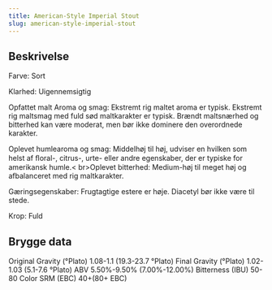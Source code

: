 ```yaml
---
title: American-Style Imperial Stout
slug: american-style-imperial-stout
---
```


## Beskrivelse
Farve: Sort

Klarhed: Uigennemsigtig

Opfattet malt Aroma og smag: Ekstremt rig maltet aroma er typisk. Ekstremt rig maltsmag med fuld sød maltkarakter er typisk. Brændt maltsnærhed og bitterhed kan være moderat, men bør ikke dominere den overordnede karakter.

Oplevet humlearoma og smag: Middelhøj til høj, udviser en hvilken som helst af ﬂoral-, citrus-, urte- eller andre egenskaber, der er typiske for amerikansk humle.&lt; br&gt;Oplevet bitterhed: Medium-høj til meget høj og afbalanceret med rig maltkarakter.

Gæringsegenskaber: Frugtagtige estere er høje. Diacetyl bør ikke være til stede.

Krop: Fuld



## Brygge data
Original Gravity (°Plato) 1.08-1.1 (19.3-23.7 °Plato)
Final Gravity  (°Plato) 1.02-1.03 (5.1-7.6 °Plato)
ABV 5.50%-9.50% (7.00%-12.00%)
Bitterness (IBU) 50-80
Color SRM (EBC) 40&#43;(80&#43; EBC)					

